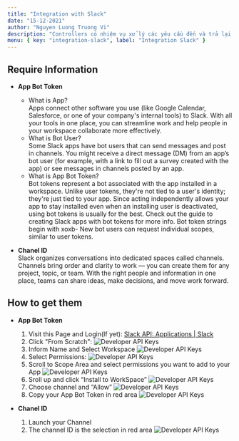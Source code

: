 ```yaml
---
title: "Integration with Slack"
date: "15-12-2021"
author: "Nguyen Luong Truong Vi"
description: "Controllers có nhiệm vụ xử lý các yêu cầu đến và trả lại phản hồi cho phía client."
menu: { key: "integration-slack", label: "Integration Slack" }
---
```


## Require Information

- **App Bot Token** <br />

  - What is App? <br />
    Apps connect other software you use (like Google Calendar, Salesforce, or one of your company's internal tools) to Slack. With all your tools in one place, you can streamline work and help people in your workspace collaborate more effectively.
  - What is Bot User? <br />
    Some Slack apps have bot users that can send messages and post in channels. You might receive a direct message (DM) from an app’s bot user (for example, with a link to fill out a survey created with the app) or see messages in channels posted by an app.
  - What is App Bot Token? <br />
    Bot tokens represent a bot associated with the app installed in a workspace. Unlike user tokens, they're not tied to a user's identity; they're just tied to your app.
    Since acting independently allows your app to stay installed even when an installing user is deactivated, using bot tokens is usually for the best.
    Check out the guide to creating Slack apps with bot tokens for more info.
    Bot token strings begin with xoxb-
    New bot users can request individual scopes, similar to user tokens.

- **Chanel ID** <br />
  Slack organizes conversations into dedicated spaces called channels. Channels bring order and clarity to work — you can create them for any project, topic, or team. With the right people and information in one place, teams can share ideas, make decisions, and move work forward.

## How to get them

- **App Bot Token**

  1. Visit this Page and Login(If yet): <a target="_blank" href='https://api.slack.com/apps'>Slack API: Applications | Slack</a>
  2. Click "From Scratch":
     ![Developer API Keys](/images/documents/slack-step-1.png)
  3. Inform Name and Select Workspace
     ![Developer API Keys](/images/documents/slack-step-2.png)
  4. Select Permissions:
     ![Developer API Keys](/images/documents/slack-step-3.png)
  5. Scroll to Scope Area and select permissions you want to add to your App
     ![Developer API Keys](/images/documents/slack-step-4.png)
  6. Sroll up and click “Install to WorkSpace”
     ![Developer API Keys](/images/documents/slack-step-5.png)
  7. Choose channel and “Allow”
     ![Developer API Keys](/images/documents/slack-step-6.png)
  8. Copy your App Bot Token in red area
     ![Developer API Keys](/images/documents/slack-step-7.png)

- **Chanel ID**

  1. Launch your Channel
  2. The channel ID is the selection in red area
     ![Developer API Keys](/images/documents/slack-step-8.png)

